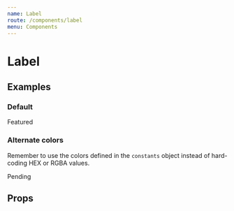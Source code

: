 ```yaml
---
name: Label
route: /components/label
menu: Components
---
```



# Label

## Examples

### Default

<Playground>
  <Label>Featured</Label>
</Playground>

### Alternate colors

Remember to use the colors defined in the `constants` object instead of hard-coding HEX or RGBA values.

<Playground>
  <Label color={color.yellow[5]} background={color.yellow[1]}>Pending</Label>
</Playground>

## Props

<PropsTable of={Label} />
